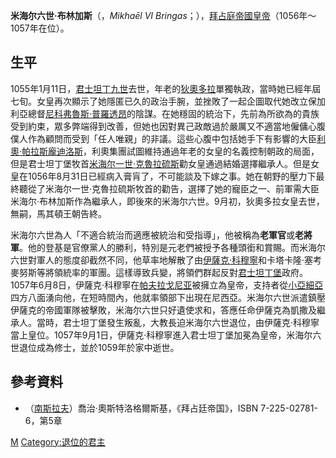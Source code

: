 {{Infobox monarch
|name           =米海尔六世·布林加斯<br /> Μιχαήλ ΣΤ΄ Βρίγγας
|title          =[[拜占庭皇帝列表|羅馬人的皇帝與獨裁者]]
|image= Michael_VI_tetarteron.jpg
|caption        =
|succession     =[[拜占庭帝国|拜占庭帝国]]皇帝
|reign          =1056年– 1057年8月31日
|coronation     =
|predecessor    =[[生于紫室者狄奥多拉|狄奥多拉]]
|successor      =[[伊薩克一世|伊薩克一世]]
|spouse 1       =
|spouse 2       =
|spouse 3       =
|spouse 4       =
|issue          =
|father         =
|mother         =
|birth_date     =?
|death_date     =1059
|place of burial=
|}}
'''米海尔六世·布林加斯'''（{{lang-el|Μιχαήλ ΣΤ΄ Βρίγγας}}，''  Mikhaēl VI Bringas''；{{bd|?||1059年}}），[[拜占庭帝國皇帝|拜占庭帝國皇帝]]（1056年～1057年在位）。

==生平==
1055年1月11日，[[君士坦丁九世|君士坦丁九世]]去世，年老的[[生于紫室者狄奥多拉|狄奧多拉]]單獨執政，當時她已經年屆七旬。女皇再次顯示了她隱匿已久的政治手腕，並挫敗了一起企圖取代她改立保加利亞總督[[尼科弗魯斯·普羅透昂|尼科弗魯斯·普羅透昂]]的陰謀。在她穩固的統治下，先前為所欲為的貴族受到約束，眾多弊端得到改善，但她也因對異己政敵過於嚴厲又不適當地僱傭心腹僕人作為顧問而受到「任人唯親」的非議。這些心腹中包括她手下有影響的大臣[[利奧·帕拉斯龐迪洛斯|利奧·帕拉斯龐迪洛斯]]，利奧集團試圖維持通過年老的女皇的名義控制朝政的局面，但是君士坦丁堡牧首[[米海尔一世·克魯拉硫斯|米海尔一世·克魯拉硫斯]]勸女皇通過結婚選擇繼承人。但是女皇在1056年8月31日已經病入膏肓了，不可能談及下嫁之事。她在朝野的壓力下最終聽從了米海尔一世·克魯拉硫斯牧首的勸告，選擇了她的寵臣之一、前軍需大臣米海尔·布林加斯作為繼承人，即後來的米海尔六世。9月初，狄奧多拉女皇去世，無嗣，馬其頓王朝告終。

米海尔六世為人「不適合統治而適應被統治和受指導」，他被稱為'''老軍官'''或'''老將軍'''。他的登基是官僚黨人的勝利，特別是元老們被授予各種頭銜和賞賜。而米海尔六世對軍人的態度卻截然不同，他草率地解散了由[[伊薩克一世|伊薩克·科穆寧]]和卡塔卡隆·塞考麥努斯等將領統率的軍團。這樣導致兵變，將領們群起反對[[君士坦丁堡|君士坦丁堡]]政府。1057年6月8日，伊薩克·科穆寧在[[帕夫拉戈尼亚|帕夫拉戈尼亚]]被擁立為皇帝，支持者從[[小亞細亞|小亞細亞]]四方八面湧向他，在短時間內，他就率領部下出現在尼西亞。米海尔六世派遣鎮壓伊薩克的帝國軍隊被擊敗，米海尔六世只好遺使求和，答應任命伊薩克為凱撒及繼承人。當時，君士坦丁堡發生叛亂，大教長迫米海尔六世退位，由伊薩克·科穆寧當上皇位。1057年9月1日，伊薩克·科穆寧進入君士坦丁堡加冕為皇帝，米海尔六世退位成為修士，並於1059年於家中逝世。

==參考資料==
* （[[南斯拉夫|南斯拉夫]]）喬治·奧斯特洛格爾斯基，《拜占廷帝国》，ISBN 7-225-02781-6，第5章 

{{S-start}}
{{s-hou|||？||1059年}}
{{S-reg|}}
{{S-bef | before=[[生于紫室者狄奥多拉|狄奧多拉]]}}
{{S-ttl | title=[[拜占庭帝國皇帝|拜占庭帝國皇帝]] | years=1056–1057}}
{{S-aft | after=[[伊薩克一世|伊薩克一世]]}}
{{s-end}}

{{拜占庭皇帝}}

[[Category:拜占庭皇帝|Μ]]
[[Category:退位的君主|Category:退位的君主]]